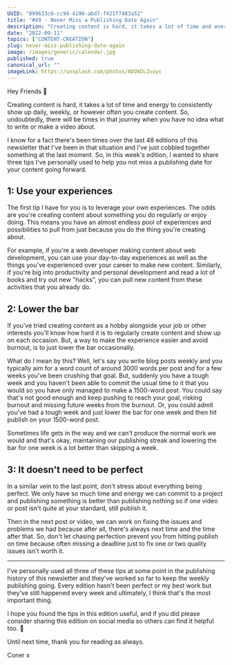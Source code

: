 ```yaml
---
UUID: "899633c6-cc9d-4190-abd7-f421f7483a52"
title: "#49 - Never Miss a Publishing Date Again"
description: "Creating content is hard, it takes a lot of time and energy to consistently show up so here are three tips so you don't miss a publishing date."
date: "2022-09-11"
topics: ["CONTENT-CREATION"]
slug: never-miss-publishing-date-again
image: /images/generic/calendar.jpg
published: true
canonical_url: ""
imageLink: https://unsplash.com/photos/ADOkDLZvayc
---
```


Hey Friends 👋

Creating content is hard, it takes a lot of time and energy to consistently show up daily, weekly, or however often you create content. So, undoubtedly, there will be times in that journey when you have no idea what to write or make a video about.

I know for a fact there's been times over the last 48 editions of this newsletter that I've been in that situation and I've just cobbled together something at the last moment. So, in this week's edition, I wanted to share three tips I've personally used to help you not miss a publishing date for your content going forward.

## 1: Use your experiences

The first tip I have for you is to leverage your own experiences. The odds are you're creating content about something you do regularly or enjoy doing. This means you have an almost endless pool of experiences and possibilities to pull from just because you do the thing you're creating about.

For example, if you're a web developer making content about web development, you can use your day-to-day experiences as well as the things you've experienced over your career to make new content. Similarly, if you're big into productivity and personal development and read a lot of books and try out new "hacks", you can pull new content from these activities that you already do.

## 2: Lower the bar

If you've tried creating content as a hobby alongside your job or other interests you'll know how hard it is to regularly create content and show up on each occasion. But, a way to make the experience easier and avoid burnout, is to just lower the bar occasionally.

What do I mean by this? Well, let's say you write blog posts weekly and you typically aim for a word count of around 3000 words per post and for a few weeks you've been crushing that goal. But, suddenly you have a tough week and you haven't been able to commit the usual time to it that you would so you have only managed to make a 1500-word post. You could say that's not good enough and keep pushing to reach your goal, risking burnout and missing future weeks from the burnout. Or, you could admit you've had a tough week and just lower the bar for one week and then hit publish on your 1500-word post.

Sometimes life gets in the way and we can't produce the normal work we would and that's okay, maintaining our publishing streak and lowering the bar for one week is a lot better than skipping a week.

## 3: It doesn't need to be perfect

In a similar vein to the last point, don't stress about everything being perfect. We only have so much time and energy we can commit to a project and publishing something is better than publishing nothing so if one video or post isn't quite at your standard, still publish it.

Then in the next post or video, we can work on fixing the issues and problems we had because after all, there's always next time and the time after that. So, don't let chasing perfection prevent you from hitting publish on time because often missing a deadline just to fix one or two quality issues isn't worth it.

---

I've personally used all three of these tips at some point in the publishing history of this newsletter and they've worked so far to keep the weekly publishing going. Every edition hasn't been perfect or my best work but they've still happened every week and ultimately, I think that's the most important thing.

I hope you found the tips in this edition useful, and if you did please consider sharing this edition on social media so others can find it helpful too. 🙏

Until next time, thank you for reading as always.

Coner x
